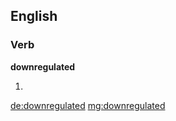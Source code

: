 ==English==

===Verb===
'''downregulated'''

# {{past of|downregulate}}

[[de:downregulated]]
[[mg:downregulated]]